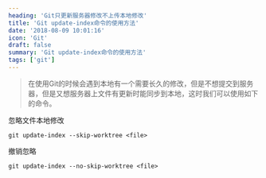 ```yaml
---
heading: 'Git只更新服务器修改不上传本地修改'
title: 'Git update-index命令的使用方法'
date: '2018-08-09 10:01:16'
icon: 'Git'
draft: false
summary: 'Git update-index命令的使用方法'
tags: ['git']
---
```


> 在使用Git的时候会遇到本地有一个需要长久的修改，但是不想提交到服务器，但是又想服务器上文件有更新时能同步到本地，这时我们可以使用如下的命令。

忽略文件本地修改

```git
git update-index --skip-worktree <file>
```

撤销忽略

```git
git update-index --no-skip-worktree <file>
```
